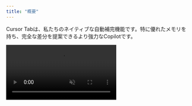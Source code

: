 ```yaml
---
title: "概要"
---
```


Cursor Tabは、私たちのネイティブな自動補完機能です。特に優れたメモリを持ち、完全な差分を提案できるより強力なCopilotです。

<Frame>
  <video src="/images/cpp/cpp-full-video.mp4" autoPlay loop muted playsInline />
</Frame>

カスタムモデルを搭載したCursor Tabは以下のことができます：

* コードの追加だけでなく、カーソル周辺の編集を提案
* 複数行を同時に修正
* 最近の変更やリンターエラーに基づいて提案を行う

無料ユーザーは2000回の提案を無料で受けられます。ProとBusinessプランは無制限の提案を受けられます。

### ユーザーインターフェース

Cursorがテキストを追加するだけの場合、補完はグレーのテキストとして表示されます。既存のコードを修正する提案の場合、
現在の行の右側に差分ポップアップとして表示されます。

<Frame className="flex items-stretch justify-center">
  <img src="/images/cpp/ghost-text-example.png" className="h-full object-cover"/>
  <img src="/images/cpp/preview-box-example.png" className="h-full object-cover"/>
</Frame>

提案を受け入れるには`Tab`キーを、拒否するには`Esc`キーを押します。提案を単語単位で部分的に受け入れるには、`Ctrl/⌘ →`を押します。
提案を拒否するには、そのまま入力を続けるか、`Escape`を使用して提案をキャンセル/非表示にします。

キーストロークやカーソルの移動のたびに、Cursorは最近の変更に基づいて提案を試みます。ただし、Cursorは常に提案を表示するわけではありません。モデルが変更の必要がないと予測することもあります。

Cursorは現在の行の1行上から2行下までの範囲で変更を行うことができます。

### 切り替え

この機能のオン/オフを切り替えるには、アプリケーションの右下のステータスバーにある「Cursor Tab」アイコンにカーソルを合わせます。